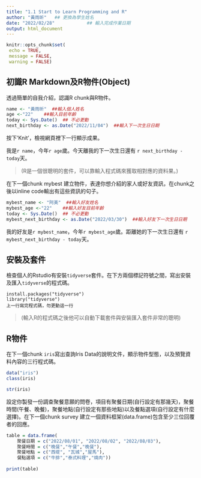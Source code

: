 ```yaml
---
title: "1.1 Start to Learn Programming and R"
author: "黃雨昕"   ## 更換為學生姓名
date: "2022/02/28"            ## 輸入完成作業日期
output: html_document
---
```


```r
knitr::opts_chunk$set(
 echo = TRUE,
 message = FALSE,
 warning = FALSE) 
```

## 初識R Markdown及R物件(Object)

透過簡單的自我介紹，認識R chunk與R物件。

```r
name <- "黃雨昕"  ##輸入個人姓名
age <-"22"    ##輸入目前年齡
today <- Sys.Date()  ## 不必更動
next_birthday <- as.Date("2022/11/04")  ##輸入下一次生日日期
```

按下'Knit'，檢視網頁裡下一行顯示成果。

我是`r name`，今年`r age`歲。今天離我的下一次生日還有 `r next_birthday - today`天。

> (R是一個很聰明的套件，可以靠輸入程式碼來獲取相對應的資料果。)

在下一個chunk mybest 建立物件，表達你想介紹的家人或好友資訊，在chunk之後以inline code輸出有這些資訊的句子。

```r
mybest_name <- "阿美"  ##輸入好友姓名
mybest_age <-"22"    ##輸入好友目前年齡
today <- Sys.Date()  ## 不必更動
mybest_next_birthday <- as.Date("2022/03/30")  ##輸入好友下一次生日日期
```

我的好友是`r mybest_name`，今年`r mybest_age`歲。距離她的下一次生日還有 `r mybest_next_birthday - today`天。

## 安裝及套件

檢查個人的Rstudio有安裝`tidyverse`套件。在下方兩個標記符號之間，寫出安裝及匯入`tidyverse`的程式碼。

```下一行寫出程式碼，勿更動這一行
install.packages("tidyverse") 
library("tidyverse")
上一行寫完程式碼，勿更動這一行
```

> (輸入R的程式碼之後他可以自動下載套件與安裝匯入套件非常的聰明)

## R物件

在下一個chunk `iris`寫出查詢Iris Data的說明文件，顯示物件型態，以及預覽資料內容的三行程式碼。

```r

data("iris")
class(iris)

str(iris)
```

設定你製發一份調查聚餐意願的問卷，項目有聚餐日期(自行設定有那幾天)，聚餐時間(午餐、晚餐)，聚餐地點(自行設定有那些地點)以及餐點選項(自行設定有什麼選擇)。在下一個chunk survey 建立一個資料框架(data.frame)包含至少三位回覆者的回應。

```r
table = data.frame(
    聚餐日期 = c("2022/08/01", "2022/08/02", "2022/08/03"),
    聚餐時間 = c("晚餐","午餐","晚餐"),
    聚餐地點 = c("西堤", "瓦城","屋馬"),
    餐點選項 = c("牛排","泰式料理","燒肉"))
   
print(table)
```

